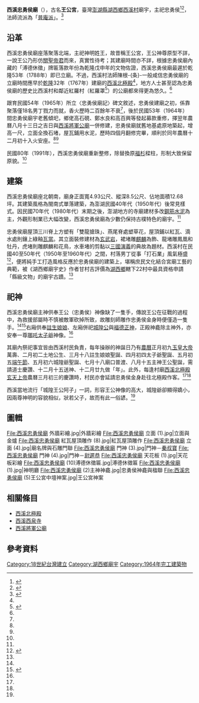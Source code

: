 {{東亞廟宇
|name=西溪忠勇侯廟
|location={{TWN}}[[澎湖縣|澎湖縣]][[湖西鄉|湖西鄉]]西溪村1號
|img=File:西溪忠勇侯廟 立面 (3).jpg
|image_width=300px
|open_year=早於{{QIN}}乾隆53年（1788年）
|founder=西溪村民
|god=忠勇侯
|type=
|img_capt=廟宇立面。
|tl= Sai-khue Tiong-ióng-hôo biō  
|pinyin=Xīxī zhōngyǒng hóu miào
|cere_date=[[農曆|農曆]]八月十五日（慶讚）
|people=高性、陳根-{条}-
}}

'''西溪忠勇侯廟'''（{{Lang-nan-tw|Sai-khue Tiong-ióng-hôo biō}}），古名'''王公宮'''，臺灣[[澎湖縣|澎湖縣]][[湖西鄉|湖西鄉]][[西溪村|西溪村]]廟宇，主祀忠勇侯<ref name=":1">{{Cite web|title=〈西溪村忠勇侯廟〉|url=http://crgis.rchss.sinica.edu.tw/temples/PenghuCounty/hushi/1602001-ZYHM|accessdate=|author=|date=|format=|publisher=文化資源地理資訊系統|language=zh-tw|archiveurl=https://web.archive.org/web/20210225052405/http://crgis.rchss.sinica.edu.tw/temples/PenghuCounty/hushi/1602001-ZYHM|archivedate=2021-02-25|dead-url=no}}</ref><ref name=":2">{{Cite web|title=〈忠勇侯廟〉|url=https://penghu.info/OB487959AB2BE6815715|accessdate=|author=|date=|format=|publisher=Penghu.Info｜澎湖知識服務平台|language=zh-tw|archiveurl=https://web.archive.org/web/20201024081022/https://penghu.info/OB487959AB2BE6815715|archivedate=2020-10-24|dead-url=no}}</ref>，法師流派為「[[普庵派|普庵派]]」。<ref name=":3">{{Cite book|title=《湖西鄉廟宇史》|last=甘|first=村吉|publisher=湖西鄉公所|year=2012|isbn=9789860360752|location=澎湖縣|pages=|language=zh-tw}}</ref>{{Rp|146-147}}

== 沿革 ==
西溪忠勇侯廟座落聚落北端，主祀神明姓王，故昔稱王公宮，王公神尊原型不詳，一說王公乃形仿[[關聖帝君|關聖帝君]]而來，真實性待考；其建廟時間亦不詳，根據忠勇侯廟內藏的「溥德休徵」牌匾落款年份為乾隆戊申年的文物佐證，西溪忠勇侯廟最遲於乾隆53年（1788年）即已立廟。不過，西溪村法師陳根-{条}-一般咸信忠勇侯廟的立廟時間應早於[[乾隆|乾隆]]32年（1767年）建廟的[[西溪北極殿|西溪北極殿]]<ref name=":3" />{{Rp|146-147}}，地方人士甚至認為忠勇侯廟的歷史比西溪村和鄰近紅羅村（紅羅罩<ref>{{Cite web|title=〈紅羅村〉|url=https://penghu.info/OBCBF05B34A774D02881|accessdate=|author=|date=|last=顏|first=尚文|year=2005|format=|publisher=Penghu.Info｜澎湖知識服務平台|language=zh-tw|archiveurl=https://web.archive.org/web/20210117002611/https://penghu.info/OBCBF05B34A774D02881|archivedate=2021-01-17|dead-url=no}}</ref>）的公廟都來得更為悠久。<ref name=":2" />

跟育民國54年（1965年）所立〈忠勇侯廟記〉碑文敘述，忠勇侯建廟之初，係靠聚落僅18名男丁戮力而就，香火歷時二百餘年不衰<ref name=":2" />，後於民國53年（1964年）間忠勇侯廟宇老舊傾圯，鄉佬高石硯、鄭水良和高百興等發起募款重修，擇翌年農曆八月十三日之吉日與[[西溪將軍公廟|西溪將軍公廟]]一併修建，忠勇侯廟就舊地基處原地築起，增高一尺，立面全換石堵，屋瓦鋪用水泥，歷時四個月翻修完畢，順利於同年農曆十二月初十入火安座。<ref name=":1" /><ref name=":3" />{{Rp|146-147}}

民國80年（1991年），西溪忠勇侯廟重新整修，除替換原[[福杉|福杉]]樑柱，形制大致保留原貌。<ref name=":3" />{{Rp|146-147}}

== 建築 ==
西溪忠勇侯廟座北朝南，廟身正面寬4.93公尺、縱深8.5公尺、佔地面積12.68坪。其建築風格為閩南式單落建築，為澎湖民國40年代（1950年代）後常見樣式。因民國70年代（1980年代）末期之後，澎湖地方的寺廟建材多改[[钢筋混凝土|鋼筋水泥]]為主，外觀形制業已大幅改變，西溪忠勇侯廟為少數仍保持古樸特色的廟宇。<ref name=":3" />{{Rp|146-147}}

忠勇侯廟屋頂三川脊上方塑有「雙龍搶珠」、燕尾脊處塑草花，屋頂鋪以紅瓦、滴水處則鑲上綠釉[[瓦当|瓦當]]。其立面裝修建材為[[玄武岩|玄武岩]]，裙堵雕[[麒麟|麒麟]]為飾、龍堵雕鳳凰和牡丹，虎堵則雕麒麟和花鳥，水車堵的剪黏以[[三国演义|三國演義]]的典故為題材。西溪村在民國40至50年代（1950年至1960年代）之間，村落男丁從事「打石業」風氣極盛<ref>{{Cite web|title=〈西溪村〉|url=https://penghu.info/OB8488D4EA60213496B9|accessdate=|author=|date=|last=顏|first=尚文|year=2005|format=|publisher=Penghu.Info｜澎湖知識服務平台|language=zh-tw|archiveurl=https://web.archive.org/web/20210120154310/https://penghu.info/OB8488D4EA60213496B9|archivedate=2021-01-20|dead-url=no}}</ref>，便將純手工打造風格反應於忠勇侯廟的建築上，堪稱庶民文化結合宮廟工藝的典範，被《湖西鄉廟宇史》作者甘村吉評價為[[湖西鄉|湖西鄉]]轄下22村中最具資格申請「縣級文物」的廟宇古蹟。<ref name=":3" />{{Rp|146-147}}

== 祀神 ==
西溪忠勇侯廟主神供奉王公（忠勇侯）神像缺了一隻手，傳說王公在征戰的過程中，為救援部屬時不慎被敵軍砍掉所致，故雕刻師雕作忠勇侯金身時便僅造一隻手。<ref name=":2" /><ref>{{Cite news|url=http://www.penghutimes.com/modules/phnews/index.php?nsn=23351|title=〈西溪忠勇侯廟 相傳廟內缺手神像託夢 讓雕刻師雕塑〉|author=|date=2018-03-11|work=|publisher=|accessdate=|language=zh-tw|format=|first=國正|last=宋|newspaper=澎湖時報|archivedate=2020-07-14|archiveurl=https://web.archive.org/web/20200714082858/http://www.penghutimes.com/modules/phnews/index.php?nsn=23351|dead-url=no}}</ref>右廂供奉[[註生娘娘|註生娘娘]]、左廂併祀[[城隍|城隍公]]與[[土地公|福德正神]]，正殿神龕除主神外，亦安奉一尊[[哪吒|哪吒太子爺]]神像。<ref name=":3" />{{Rp|146-147}}

其廟內祭祀事宜皆由西溪村民負責，每年操辦的神誕日乃有[[農曆|農曆]]正月初九[[玉皇上帝|玉皇大帝]]萬壽、二月初二土地公生、三月十八註生娘娘聖誕、四月初四太子爺聖誕、五月初五[[端午節|端午節]]、五月初六城隍爺聖誕、七月十八廟口普渡、八月十五主神王公聖誕，需請道士慶讚、十二月十五送神、十二月廿九做「年」。此外，每逢村廟[[西溪北極殿|西溪北極殿]][[玄天上帝|玄天上帝]]農曆三月初三的慶讚時，村民亦會延請忠勇侯金身赴往北極殿作客。<ref name=":2" /><ref name=":3" />{{Rp|146-147}}

西溪當地流行「城隍王公阿子」一詞，形容王公神像的高大，城隍爺卻顯得嬌小，因兩尊神明的容貌相似，狀若父子，故而有此一俗諺。<ref name=":2" />

== 圖輯 ==
<gallery mode="packed">
File:西溪忠勇侯廟 外牆彩繪.jpg|外牆彩繪
File:西溪忠勇侯廟 立面 (1).jpg|立面與金爐
File:西溪忠勇侯廟 紅瓦屋頂雕作 (8).jpg|紅瓦屋頂雕作
File:西溪忠勇侯廟 立面 (4).jpg|廟名牌與石雕門聯
File:西溪忠勇侯廟 門神 (3).jpg|門神－[[秦琼|秦叔寶]]
File:西溪忠勇侯廟 門神 (4).jpg|門神－[[尉遲恭|尉遲恭]]
File:西溪忠勇侯廟 天花板 (1).jpg|天花板彩繪
File:西溪忠勇侯廟 (10)溥德休徵匾.jpg|溥德休徵匾
File:西溪忠勇侯廟 (1).jpg|神明廳
File:西溪忠勇侯廟 (2)主神神龕.jpg|忠勇侯神龕與楹聯
File:西溪忠勇侯廟 (5)王公宮中壇神案.jpg|王公宮神案
</gallery>

== 相關條目 ==
{{Commons category|Hsihsi Zhongyonghou Temple|西溪忠勇侯廟}}
*[[西溪北極殿|西溪北極殿]]
*[[西溪西泉寺|西溪西泉寺]]
*[[西溪將軍公廟|西溪將軍公廟]]

== 參考資料 ==
{{Portal box|臺灣|澎湖|道教|border=no}}
<references />
{{澎湖縣湖西鄉寺廟列表}}
[[Category:18世紀台灣建立|Category:18世紀台灣建立]]
[[Category:湖西鄉廟宇|Category:湖西鄉廟宇]]
[[Category:1964年完工建築物|Category:1964年完工建築物]]
{{DEFAULTSORT:Hsihsi}}
{{Coord|23.584522|N|119.640211|E|display=title|format=dms}}